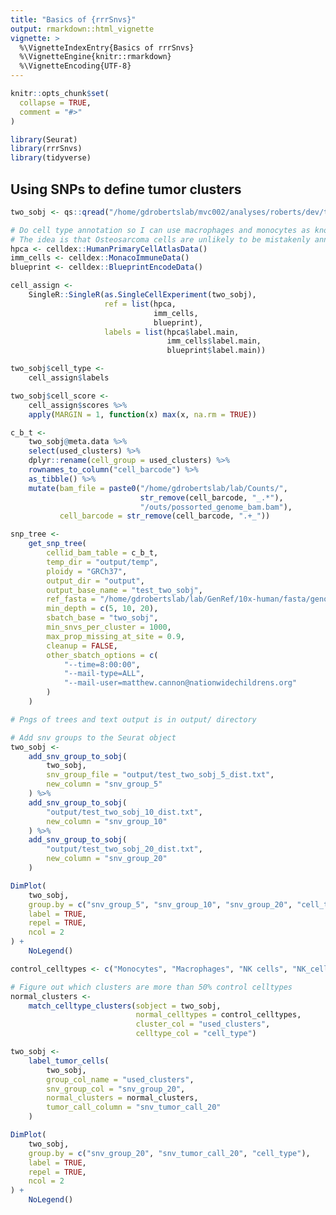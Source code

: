 ```yaml
---
title: "Basics of {rrrSnvs}"
output: rmarkdown::html_vignette
vignette: >
  %\VignetteIndexEntry{Basics of rrrSnvs}
  %\VignetteEngine{knitr::rmarkdown}
  %\VignetteEncoding{UTF-8}
---
```


```r
knitr::opts_chunk$set(
  collapse = TRUE,
  comment = "#>"
)
```

```r
library(Seurat)
library(rrrSnvs)
library(tidyverse)
```

## Using SNPs to define tumor clusters
```r
two_sobj <- qs::qread("/home/gdrobertslab/mvc002/analyses/roberts/dev/testSnps/output/patient_met_1/two_sobj.qs")

# Do cell type annotation so I can use macrophages and monocytes as known normal cells
# The idea is that Osteosarcoma cells are unlikely to be mistakenly annotated as macrophages or monocytes
hpca <- celldex::HumanPrimaryCellAtlasData()
imm_cells <- celldex::MonacoImmuneData()
blueprint <- celldex::BlueprintEncodeData()

cell_assign <-
    SingleR::SingleR(as.SingleCellExperiment(two_sobj),
                     ref = list(hpca,
                                imm_cells,
                                blueprint),
                     labels = list(hpca$label.main,
                                   imm_cells$label.main,
                                   blueprint$label.main))

two_sobj$cell_type <-
    cell_assign$labels

two_sobj$cell_score <-
    cell_assign$scores %>%
    apply(MARGIN = 1, function(x) max(x, na.rm = TRUE))

c_b_t <-
    two_sobj@meta.data %>%
    select(used_clusters) %>%
    dplyr::rename(cell_group = used_clusters) %>%
    rownames_to_column("cell_barcode") %>%
    as_tibble() %>%
    mutate(bam_file = paste0("/home/gdrobertslab/lab/Counts/",
                             str_remove(cell_barcode, "_.*"),
                             "/outs/possorted_genome_bam.bam"),
           cell_barcode = str_remove(cell_barcode, ".+_"))

snp_tree <-
    get_snp_tree(
        cellid_bam_table = c_b_t,
        temp_dir = "output/temp",
        ploidy = "GRCh37",
        output_dir = "output",
        output_base_name = "test_two_sobj",
        ref_fasta = "/home/gdrobertslab/lab/GenRef/10x-human/fasta/genome.fa",
        min_depth = c(5, 10, 20),
        sbatch_base = "two_sobj",
        min_snvs_per_cluster = 1000,
        max_prop_missing_at_site = 0.9,
        cleanup = FALSE,
        other_sbatch_options = c(
            "--time=8:00:00",
            "--mail-type=ALL",
            "--mail-user=matthew.cannon@nationwidechildrens.org"
        )
    )

# Pngs of trees and text output is in output/ directory

# Add snv groups to the Seurat object
two_sobj <-
    add_snv_group_to_sobj(
        two_sobj,
        snv_group_file = "output/test_two_sobj_5_dist.txt",
        new_column = "snv_group_5"
    ) %>%
    add_snv_group_to_sobj(
        "output/test_two_sobj_10_dist.txt",
        new_column = "snv_group_10"
    ) %>%
    add_snv_group_to_sobj(
        "output/test_two_sobj_20_dist.txt",
        new_column = "snv_group_20"
    )

DimPlot(
    two_sobj,
    group.by = c("snv_group_5", "snv_group_10", "snv_group_20", "cell_type"),
    label = TRUE,
    repel = TRUE,
    ncol = 2
) +
    NoLegend()

control_celltypes <- c("Monocytes", "Macrophages", "NK cells", "NK_cell")

# Figure out which clusters are more than 50% control celltypes
normal_clusters <-
    match_celltype_clusters(sobject = two_sobj,
                            normal_celltypes = control_celltypes,
                            cluster_col = "used_clusters",
                            celltype_col = "cell_type")

two_sobj <-
    label_tumor_cells(
        two_sobj,
        group_col_name = "used_clusters",
        snv_group_col = "snv_group_20",
        normal_clusters = normal_clusters,
        tumor_call_column = "snv_tumor_call_20"
    )

DimPlot(
    two_sobj,
    group.by = c("snv_group_20", "snv_tumor_call_20", "cell_type"),
    label = TRUE,
    repel = TRUE,
    ncol = 2
) +
    NoLegend()

```